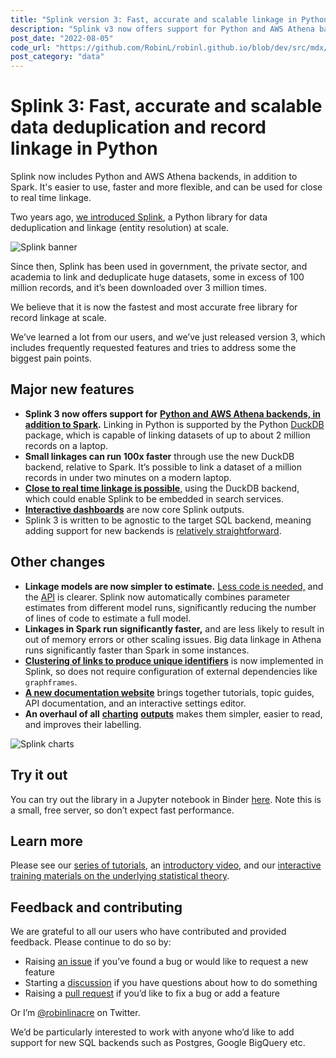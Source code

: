 ```yaml
---
title: "Splink version 3: Fast, accurate and scalable linkage in Python"
description: "Splink v3 now offers support for Python and AWS Athena backends, in addition to Spark. It's now easier to use, faster and more flexible, and can be used for close to real time linkage."
post_date: "2022-08-05"
code_url: "https://github.com/RobinL/robinl.github.io/blob/dev/src/mdx/introducing_splink.mdx"
post_category: "data"
---
```







# Splink 3: Fast, accurate and scalable data deduplication and record linkage in Python

<Subtitle>
  Splink now includes Python and AWS Athena backends, in addition to Spark. It's
  easier to use, faster and more flexible, and can be used for close to real
  time linkage.
</Subtitle>

Two years ago, [we introduced Splink](https://www.robinlinacre.com/introducing_splink/), a Python library for data deduplication and linkage (entity resolution) at scale.

![Splink banner](../images/splink_banner.png)

Since then, Splink has been used in government, the private sector, and academia to link and deduplicate huge datasets, some in excess of 100 million records, and it’s been downloaded over 3 million times.

We believe that it is now the fastest and most accurate free library for record linkage at scale.

We’ve learned a lot from our users, and we’ve just released version 3, which includes frequently requested features and tries to address some the biggest pain points.

## Major new features

- **Splink 3 now offers support for** [**Python and AWS Athena backends, in addition to Spark**](https://moj-analytical-services.github.io/splink/topic_guides/backends.html)**.** Linking in Python is supported by the Python [DuckDB](https://pypi.org/project/duckdb/) package, which is capable of linking datasets of up to about 2 million records on a laptop.
- **Small linkages can run 100x faster** through use the new DuckDB backend, relative to Spark. It’s possible to link a dataset of a million records in under two minutes on a modern laptop.
- [**Close to real time linkage is possible**](https://moj-analytical-services.github.io/splink/demos/real_time_record_linkage.html), using the DuckDB backend, which could enable Splink to be embedded in search services.
- [**Interactive dashboards**](https://moj-analytical-services.github.io/splink/demos/04_Visualising_predictions.html) are now core Splink outputs.
- Splink 3 is written to be agnostic to the target SQL backend, meaning adding support for new backends is [relatively straightforward](https://github.com/moj-analytical-services/splink/blob/master/splink/duckdb/duckdb_linker.py).

## Other changes

- **Linkage models are now simpler to estimate.** [Less code is needed,](https://moj-analytical-services.github.io/splink/index.html#quickstart) and the [API](https://moj-analytical-services.github.io/splink/linker.html) is clearer. Splink now automatically combines parameter estimates from different model runs, significantly reducing the number of lines of code to estimate a full model.
- **Linkages in Spark run significantly faster,** and are less likely to result in out of memory errors or other scaling issues. Big data linkage in Athena runs significantly faster than Spark in some instances.
- [**Clustering of links to produce unique identifiers**](https://moj-analytical-services.github.io/splink/linkerpred.html#splink.linker.Linker.cluster_pairwise_predictions_at_threshold) is now implemented in Splink, so does not require configuration of external dependencies like `graphframes`.
- [**A new documentation website**](https://moj-analytical-services.github.io/splink) brings together tutorials, topic guides, API documentation, and an interactive settings editor.
- **An overhaul of all** [**charting**](https://moj-analytical-services.github.io/splink) [**outputs**](https://moj-analytical-services.github.io/splink) makes them simpler, easier to read, and improves their labelling.

![Splink charts](../images/splink_charts.png)

## Try it out

You can try out the library in a Jupyter notebook in Binder [here](https://mybinder.org/v2/gh/moj-analytical-services/splink_demos/master?urlpath=lab). Note this is a small, free server, so don’t expect fast performance.

## Learn more

Please see our [series of tutorials](https://moj-analytical-services.github.io/splink/demos/00_Tutorial_Introduction.html), an [introductory video,](https://www.youtube.com/watch?v=msz3T741KQI) and our [interactive training materials on the underlying statistical theory](https://www.robinlinacre.com/probabilistic_linkage/).

## Feedback and contributing

We are grateful to all our users who have contributed and provided feedback. Please continue to do so by:

- Raising [an issue](https://github.com/moj-analytical-services/splink/issues) if you’ve found a bug or would like to request a new feature
- Starting a [discussion](https://github.com/moj-analytical-services/splink/discussions) if you have questions about how to do something
- Raising a [pull request](https://github.com/moj-analytical-services/splink/pulls) if you’d like to fix a bug or add a feature

Or I’m [@robinlinacre](https://twitter.com/RobinLinacre) on Twitter.

We’d be particularly interested to work with anyone who’d like to add support for new SQL backends such as Postgres, Google BigQuery etc.

